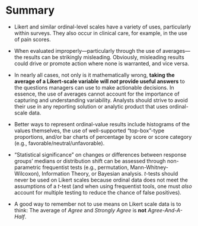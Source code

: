 # Summary

- Likert and similar ordinal-level scales have a variety of uses, particularly within surveys. They also occur in clinical care, for example, in the use of pain scores.  
 
- When evaluated improperly---particularly through the use of averages---the results can be strikingly misleading. Obviously, misleading results could drive or promote action where none is warranted, and vice versa.  
 
- In nearly all cases, not only is it mathematically wrong, **taking the average of a Likert-scale variable will *not* provide useful answers** to the questions managers can use to make actionable decisions. In essence, the use of averages cannot account for the importance of capturing and understanding variability. Analysts should strive to avoid their use in any reporting solution or analytic product that uses ordinal-scale data.  
 
- Better ways to represent ordinal-value results include histograms of the values themselves, the use of well-supported "top-box"-type proportions, and/or bar charts of percentage by score or score category (e.g., favorable/neutral/unfavorable).  

- "Statistical significance" on changes or differences between response groups' medians or distribution shift  can be assessed through non-parametric frequentist tests (e.g., permutation, Mann-Whitney-Wilcoxon), Information Theory, or Bayesian analysis. *t*-tests should never be used on Likert scales because ordinal data does not meet the assumptions of a *t*-test (and when using frequentist tools, one must *also* account for multiple testing to reduce the chance of false positives).  
 
- A good way to remember not to use means on Likert scale data is to think: The average of *Agree* and *Strongly Agree* is **not** *Agree-And-A-Half*.  

